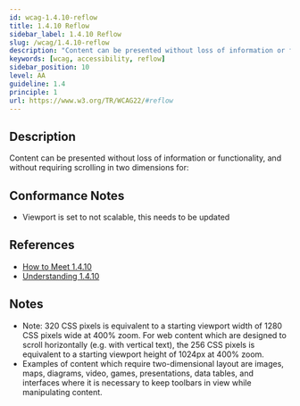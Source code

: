```yaml
---
id: wcag-1.4.10-reflow
title: 1.4.10 Reflow
sidebar_label: 1.4.10 Reflow
slug: /wcag/1.4.10-reflow
description: "Content can be presented without loss of information or functionality, and without requiring scrolling in two dimensions for:"
keywords: [wcag, accessibility, reflow]
sidebar_position: 10
level: AA
guideline: 1.4
principle: 1
url: https://www.w3.org/TR/WCAG22/#reflow
---
```


## Description

Content can be presented without loss of information or functionality, and without requiring scrolling in two dimensions for:

## Conformance Notes

<Project name="ads">
  <PartialSupport>
<ul>
<li>Viewport is set to not scalable, this needs to be updated</li>
</ul></PartialSupport>
</Project>

<Project name="scix">
  <Support></Support>
</Project>

## References

- [How to Meet 1.4.10](https://www.w3.org/WAI/WCAG22/quickref/#reflow)
- [Understanding 1.4.10](https://www.w3.org/WAI/WCAG22/Understanding/reflow.html)

## Notes

- Note: 320 CSS pixels is equivalent to a starting viewport width of 1280 CSS pixels wide at 400% zoom. For web content which are designed to scroll horizontally (e.g. with vertical text), the 256 CSS pixels is equivalent to a starting viewport height of 1024px at 400% zoom.
- Examples of content which require two-dimensional layout are images, maps, diagrams, video, games, presentations, data tables, and interfaces where it is necessary to keep toolbars in view while manipulating content.
